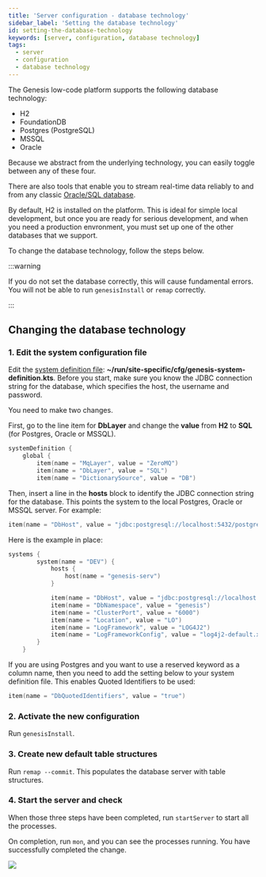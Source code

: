 ```yaml
---
title: 'Server configuration - database technology'
sidebar_label: 'Setting the database technology'
id: setting-the-database-technology
keywords: [server, configuration, database technology]
tags:
  - server
  - configuration
  - database technology
---
```



The Genesis low-code platform supports the following database technology:

* H2
* FoundationDB
* Postgres (PostgreSQL)
* MSSQL
* Oracle

Because we abstract from the underlying technology, you can easily toggle between any of these four.

There are also tools that enable you to stream real-time data reliably to and from any classic [Oracle/SQL database](../../../database/database-technology/sql/).

By default, H2 is installed on the platform. This is ideal for simple local development, but once you are ready for serious development, and when you need a production envronment, you must set up one of the other databases that we support. 

To change the database technology, follow the steps below.

:::warning 

If you do not set the database correctly, this will cause fundamental errors. You will not be able to run `genesisInstall` or `remap` correctly.

:::

## Changing the database technology

### 1. Edit the system configuration file

Edit the [system definition file](../../../server/configuring-runtime/system-definitions/): **\~/run/site-specific/cfg/genesis-system-definition.kts**. Before you start, make sure you know the JDBC connection string for the database, which specifies the host, the username and password.

You need to make two changes.

First, go to the line item for **DbLayer** and change the **value** from **H2** to **SQL** (for Postgres, Oracle or MSSQL).

```kotlin
systemDefinition {
    global {
        item(name = "MqLayer", value = "ZeroMQ")
        item(name = "DbLayer", value = "SQL")
        item(name = "DictionarySource", value = "DB")

```


Then, insert a line in the **hosts** block to identify the JDBC connection string for the database. This points the system to the local Postgres, Oracle or MSSQL server. For example:

```kotlin
item(name = "DbHost", value = "jdbc:postgresql://localhost:5432/postgres?user=postgres&password=Password5432")
```

Here is the example in place:

```kotlin
systems {
        system(name = "DEV") {
            hosts {
                host(name = "genesis-serv")
            }

            item(name = "DbHost", value = "jdbc:postgresql://localhost:5432/postgres?user=postgres&password=Password5432")
            item(name = "DbNamespace", value = "genesis")
            item(name = "ClusterPort", value = "6000")
            item(name = "Location", value = "LO")
            item(name = "LogFramework", value = "LOG4J2")
            item(name = "LogFrameworkConfig", value = "log4j2-default.xml")
        }
    }
```

If you are using Postgres and you want to use a reserved keyword as a column name, then you need to add the setting below to your system definition file. This enables Quoted Identifiers to be used:

```kotlin
item(name = "DbQuotedIdentifiers", value = "true")
```

### 2. Activate the new configuration

Run `genesisInstall`.

### 3. Create new default table structures

Run `remap --commit`. This populates the database server with table structures.

### 4. Start the server and check

When those three steps have been completed, run `startServer` to start all the processes.

On completion, run `mon`, and you can see the processes running. You have successfully completed the change.

![](/img/mon-processes-running.png)
